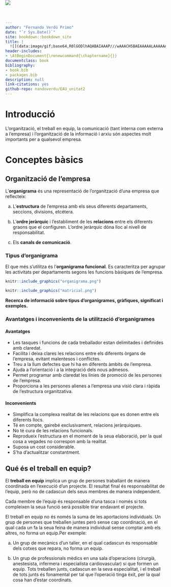 ```yaml
--- 
author: "Fernando Verdú Primo"
date: "`r Sys.Date()`"
site: bookdown::bookdown_site
title: |
  ![](data:image/gif;base64,R0lGODlhAQABAIAAAP///wAAACH5BAEAAAAALAAAAAABAAEAAAICRAEAOw==){height=842px}  
header-includes: 
- \AtBeginDocument{\renewcommand{\chaptername}{}}
documentclass: book
bibliography:
- book.bib
- packages.bib
description: null
link-citations: yes
github-repo: nandoverdu/EAU_unitat2
---
```










# Introducció

<img src="cover.png" style="position:absolute;top:0px;align:center;" /> 

L'organització, el treball en equip, la comunicació (tant interna com externa a l'empresa) i l'organització de la informació i arxiu són aspectes molt importants per a qualsevol empresa.




# Conceptes bàsics 

## Organització de l'empresa

L'**organigrama** és una representació de l'organització d'una empresa que reflecteix:

a. L'**estructura** de l'empresa amb els seus diferents departaments, seccions, divisions, etcétera.

b. L'**ordre jeràrquic** i l'establiment de les **relacions** entre els diferents graons que el configuren. L'ordre jeràrquic dóna lloc al nivell de responsabilitat.

c. Els **canals de comunicació**.

### Tipus d'organigrama

El que més s'utilitza és l'**organigrama funcional**. Es caracteritza per agrupar les activitats per departaments segons les funcions bàsiques de l'empresa.

```r
knitr::include_graphics("organigrama.png")
```

\vspace{3cm}


```r
knitr::include_graphics("matricial.png")
```

**Recerca de informació sobre tipus d'organigrames, gràfiques, significat i exemples.**

### Avantatges i inconvenients  de la utilització d'organigrames

#### Avantatges

- Les tasques i funcions de cada treballador estan delimitades i definides amb claredat.
- Facilita i deixa clares les relacions entre els diferents òrgans de l'empresa, evitant malentesos i conflictes.
- Treu a la llum defectes que hi ha en diferents àmbits de l'empresa.
- Ajuda a l'orientació i a la integració dels nous admesos.
- Permet programar amb claredat les línies de promoció de les persones de l'empresa.
- Proporciona a les persones alienes a l'empresa una visió clara i ràpida de l'estructura organitzativa.

#### Inconvenients

- Simplifica la complexa realitat de les relacions que es donen entre els diferents llocs.
- Té en compte, gairebé exclusivament, relacions jeràrquiques.
- No té cura de les relacions funcionals.
- Reprodueix l'estructura en el moment de la seua elaboració, per la qual cosa a vegades no correspon amb la realitat.
- Suposa un cost considerable.
- S'ha d'actualitzar constantment.

## Qué és el treball en equip?

El **treball en equip** implica un grup de persones traballant de manera coordinada en l'execució d'un projecte. El resultat final és responsabilitat de l'equip, però no de cadascun dels seus membres de manera independent.

Cada membre de l'equip és responsable d'una tasca i només si tots compleixen la seua funció serà possible tirar endavant el projecte.

El treball en equip no és només la suma de les aportacions individuals. Un grup de persones que treballen juntes però sense cap coordinació, en el qual cada un fa la seua feina de manera individual sense comptar amb els altres, no forma un equip.Per exemple:

a. Un grup de mecànics d'un taller, en el qual cadascun és responsable dels cotxes que repara, no forma un equip.

b. Un grup de professionals mèdics en una sala d'operacions (cirurgià, anestesista, infermera i especialista cardiovascular) sí que formen un equip. Tots treballen junts, cadascun en la seva especialitat, i el treball de tots junts és fonamental per tal que l'operació tinga èxit, per la qual cosa han d'estar coordinats.
